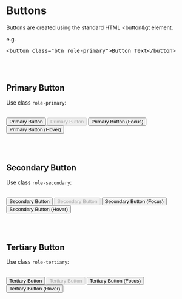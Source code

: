 
<style>
  {`  `}
</style>

<Meta title="WIP/Buttons" />

# Buttons

Buttons are created using the standard HTML &lt;button&gt element.

e.g.

<pre>&lt;button class="btn role-primary"&gt;Button Text&lt;/button&gt;</pre>

<br/><br/>

## Primary Button

Use class `role-primary`:

<br/>
<button className="btn role-primary">Primary Button</button>
<button className="btn role-primary" disabled>Primary Button</button>
<button className="btn role-primary focused">Primary Button (Focus)</button>
<button className="btn role-primary _hover">Primary Button (Hover)</button>

<br/><br/>

## Secondary Button

Use class `role-secondary`:

<br/>
<button className="btn role-secondary">Secondary Button</button>
<button className="btn role-secondary" disabled>Secondary Button</button>
<button className="btn role-secondary focused">Secondary Button (Focus)</button>
<button className="btn role-secondary _hover">Secondary Button (Hover)</button>

<br/><br/>



## Tertiary Button

Use class `role-tertiary`:

<br/>
<button className="btn role-tertiary">Tertiary Button</button>
<button className="btn role-tertiary" disabled>Tertiary Button</button>
<button className="btn role-tertiary focused">Tertiary Button (Focus)</button>
<button className="btn role-tertiary _hover">Tertiary Button (Hover)</button>

<br/><br/>

